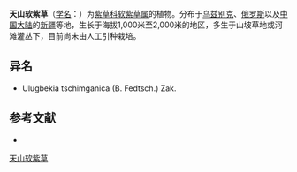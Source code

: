{{Speciesbox
| name = 天山软紫草
| status = 
| status_system = 
| image = 
| genus = Arnebia
| species = tschimganica
| authority = (B. Fedtsch.) G. L. Chu
}}

'''天山软紫草'''（[[学名|学名]]：{{lang|la|''Arnebia tschimganica''}}）为[[紫草科|紫草科]][[软紫草属|软紫草属]]的植物。分布于[[乌兹别克|乌兹别克]]、[[俄罗斯|俄罗斯]]以及[[中国大陆|中国大陆]]的[[新疆|新疆]]等地，生长于海拔1,000米至2,000米的地区，多生于山坡草地或河滩灌丛下，目前尚未由人工引种栽培。

== 异名 ==
* Ulugbekia tschimganica (B. Fedtsch.) Zak.

== 参考文献 ==
<div class="references-small">
* {{cite web| url =http://www.bioinfo.cn/db05/KmzwSpecies.php?action=view&id=1899| title =天山软紫草| work =《中国高等植物数据库全库》| publisher =中国科学院微生物研究所| author =昆明植物研究所| accessdate =2009-02-22| deadurl =yes| archiveurl =https://web.archive.org/web/20160305055455/http://www.bioinfo.cn/db05/KmzwSpecies.php?action=view&id=1899| archivedate =2016-03-05}}
</div>
{{Taxonbar|from=Q10939495}}

[[Category:软紫草属|天山软紫草]]


{{植物小作品}}